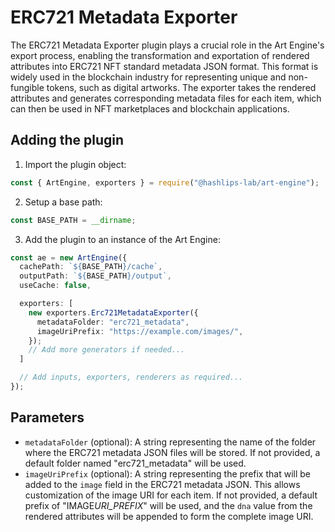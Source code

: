 
# ERC721 Metadata Exporter

The ERC721 Metadata Exporter plugin plays a crucial role in the Art Engine's export process, enabling the transformation and exportation of rendered attributes into ERC721 NFT standard metadata JSON format. This format is widely used in the blockchain industry for representing unique and non-fungible tokens, such as digital artworks. The exporter takes the rendered attributes and generates corresponding metadata files for each item, which can then be used in NFT marketplaces and blockchain applications.

## Adding the plugin

1.  Import the plugin object:

```ts copy
const { ArtEngine, exporters } = require("@hashlips-lab/art-engine");
```

2. Setup a base path:

```ts copy
const BASE_PATH = __dirname;
```

3. Add the plugin to an instance of the Art Engine:

```ts copy
const ae = new ArtEngine({
  cachePath: `${BASE_PATH}/cache`,
  outputPath: `${BASE_PATH}/output`,
  useCache: false,

  exporters: [
    new exporters.Erc721MetadataExporter({
      metadataFolder: "erc721_metadata",
      imageUriPrefix: "https://example.com/images/",
    });
    // Add more generators if needed...
  ]

  // Add inputs, exporters, renderers as required...
});
```

## Parameters

- `metadataFolder` (optional): A string representing the name of the folder where the ERC721 metadata JSON files will be stored. If not provided, a default folder named "erc721_metadata" will be used.
- `imageUriPrefix` (optional): A string representing the prefix that will be added to the `image` field in the ERC721 metadata JSON. This allows customization of the image URI for each item. If not provided, a default prefix of "IMAGE*URI_PREFIX*" will be used, and the `dna` value from the rendered attributes will be appended to form the complete image URI.
